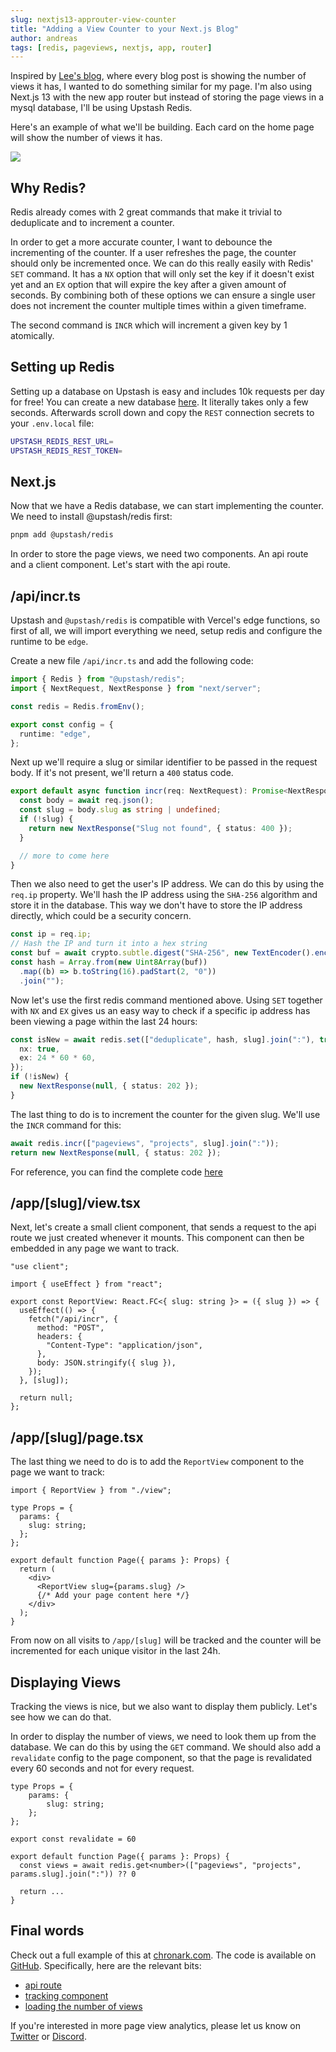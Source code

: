 ```yaml
---
slug: nextjs13-approuter-view-counter
title: "Adding a View Counter to your Next.js Blog"
author: andreas
tags: [redis, pageviews, nextjs, app, router]
---
```


Inspired by [Lee's blog](https://leerob.io/blog), where every blog post is
showing the number of views it has, I wanted to do something similar for my
page. I'm also using Next.js 13 with the new app router but instead of storing
the page views in a mysql database, I'll be using Upstash Redis.

Here's an example of what we'll be building.
Each card on the home page will show the number of views it has.

![](/blog/nextjs13-approuter-view-counter/preview.png)

## Why Redis?

Redis already comes with 2 great commands that make it trivial to deduplicate
and to increment a counter.

In order to get a more accurate counter, I want to debounce the incrementing of
the counter. If a user refreshes the page, the counter should only be
incremented once. We can do this really easily with Redis' `SET` command. It has
a `NX` option that will only set the key if it doesn't exist yet and an `EX`
option that will expire the key after a given amount of seconds. By combining
both of these options we can ensure a single user does not increment the counter
multiple times within a given timeframe.

The second command is `INCR` which will increment a given key by 1 atomically.

## Setting up Redis

Setting up a database on Upstash is easy and includes 10k requests per day
for free! You can create a new database
[here](https://console.upstash.com?new=true). It literally takes only a few
seconds. Afterwards scroll down and copy the `REST` connection
secrets to your `.env.local` file:

```bash title=".env.local"
UPSTASH_REDIS_REST_URL=
UPSTASH_REDIS_REST_TOKEN=
```

## Next.js

Now that we have a Redis database, we can start implementing the counter. We need to install @upstash/redis first:

```bash
pnpm add @upstash/redis
```

In order to store the page views, we need two components. An api route and a
client component. Let's start with the api route.

## /api/incr.ts

Upstash and `@upstash/redis` is compatible with Vercel's edge functions, so
first of all, we will import everything we need, setup redis and configure the
runtime to be `edge`.

Create a new file `/api/incr.ts` and add the following code:

```ts title="/api/incr.ts" {1,7}
import { Redis } from "@upstash/redis";
import { NextRequest, NextResponse } from "next/server";

const redis = Redis.fromEnv();

export const config = {
  runtime: "edge",
};
```

Next up we'll require a slug or similar identifier to be passed in the request
body. If it's not present, we'll return a `400` status code.

```ts title="/api/incr.ts" {2,5}
export default async function incr(req: NextRequest): Promise<NextResponse> {
  const body = await req.json();
  const slug = body.slug as string | undefined;
  if (!slug) {
    return new NextResponse("Slug not found", { status: 400 });
  }

  // more to come here
}
```

Then we also need to get the user's IP address. We can do this by using the
`req.ip` property. We'll hash the IP address using the `SHA-256` algorithm and
store it in the database. This way we don't have to store the IP address
directly, which could be a security concern.

```ts title="/api/incr.ts" {3,5}
const ip = req.ip;
// Hash the IP and turn it into a hex string
const buf = await crypto.subtle.digest("SHA-256", new TextEncoder().encode(ip));
const hash = Array.from(new Uint8Array(buf))
  .map((b) => b.toString(16).padStart(2, "0"))
  .join("");
```

Now let's use the first redis command mentioned above. Using `SET` together with
`NX` and `EX` gives us an easy way to check if a specific ip address has been
viewing a page within the last 24 hours:

```ts title="/api/incr.ts" {4,5}
const isNew = await redis.set(["deduplicate", hash, slug].join(":"), true, {
  nx: true,
  ex: 24 * 60 * 60,
});
if (!isNew) {
  new NextResponse(null, { status: 202 });
}
```

The last thing to do is to increment the counter for the given slug. We'll use
the `INCR` command for this:

```ts title="/api/incr.ts" {2}
await redis.incr(["pageviews", "projects", slug].join(":"));
return new NextResponse(null, { status: 202 });
```

For reference, you can find the complete code
[here](https://github.com/chronark/chronark.com/blob/main/pages/api/incr.ts)

## /app/[slug]/view.tsx

Next, let's create a small client component, that sends a request to the api route we just created whenever it mounts. This component can then be embedded in any page we want to track.

```tsx title="/app/[slug]/view.tsx"
"use client";

import { useEffect } from "react";

export const ReportView: React.FC<{ slug: string }> = ({ slug }) => {
  useEffect(() => {
    fetch("/api/incr", {
      method: "POST",
      headers: {
        "Content-Type": "application/json",
      },
      body: JSON.stringify({ slug }),
    });
  }, [slug]);

  return null;
};
```

## /app/[slug]/page.tsx

The last thing we need to do is to add the `ReportView` component to the page we want to track:

```tsx title="/app/[slug]/page.tsx"
import { ReportView } from "./view";

type Props = {
  params: {
    slug: string;
  };
};

export default function Page({ params }: Props) {
  return (
    <div>
      <ReportView slug={params.slug} />
      {/* Add your page content here */}
    </div>
  );
}
```

From now on all visits to `/app/[slug]` will be tracked and the counter will be incremented for each unique visitor in the last 24h.

## Displaying Views

Tracking the views is nice, but we also want to display them publicly. Let's see how we can do that.

In order to display the number of views, we need to look them up from the database. We can do this by using the `GET` command. We should also add a `revalidate` config to the page component, so that the page is revalidated every 60 seconds and not for every request.

```tsx title="/app/[slug]/page.tsx"
type Props = {
	params: {
		slug: string;
	};
};

export const revalidate = 60

export default function Page({ params }: Props) {
  const views = await redis.get<number>(["pageviews", "projects", params.slug].join(":")) ?? 0

  return ...
}
```

## Final words

Check out a full example of this at [chronark.com](https://chronark.com). The code is available on [GitHub](https://github.com/chronark/chronark.com).
Specifically, here are the relevant bits:

- [api route](https://github.com/chronark/chronark.com/blob/main/pages/api/incr.ts)
- [tracking component](https://github.com/chronark/chronark.com/blob/main/app/projects/%5Bslug%5D/view.tsx)
- [loading the number of views](https://github.com/chronark/chronark.com/blob/fa3e5f043362fa3e26c2b10b0ae3b9383c45f29c/app/projects/%5Bslug%5D/page.tsx#L35)

If you're interested in more page view analytics, please let us know on [Twitter](https://twitter.com/upstash) or [Discord](https://discord.gg/w9SenAtbme).

